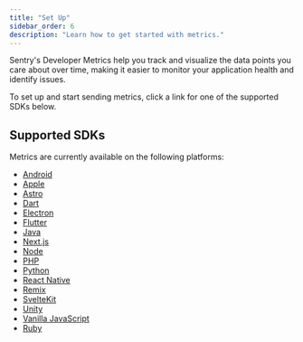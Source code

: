 ```yaml
---
title: "Set Up"
sidebar_order: 6
description: "Learn how to get started with metrics."
---
```


<Include name="metrics-api-change.mdx" />

Sentry's Developer Metrics help you track and visualize the data points you care about over time, making it easier to monitor your application health and identify issues.

To set up and start sending metrics, click a link for one of the supported SDKs below.

## Supported SDKs

Metrics are currently available on the following platforms:

- [Android](/platforms/android/metrics/)
- [Apple](/platforms/apple/metrics/)
- [Astro](/platforms/javascript/guides/astro/metrics/)
- [Dart](/platforms/dart/metrics/)
- [Electron](/platforms/javascript/guides/electron/metrics/)
- [Flutter](/platforms/flutter/metrics/)
- [Java](/platforms/java/metrics/)
- [Next.js](/platforms/javascript/guides/nextjs/metrics/)
- [Node](/platforms/javascript/guides/node/metrics/)
- [PHP](/platforms/php/metrics/)
- [Python](/platforms/python/metrics/)
- [React Native](/platforms/react-native/metrics/)
- [Remix](/platforms/javascript/guides/remix/metrics/)
- [SvelteKit](/platforms/javascript/guides/sveltekit/metrics/)
- [Unity](/platforms/unity/metrics/)
- [Vanilla JavaScript](/platforms/javascript/metrics/)
- [Ruby](/platforms/ruby/metrics/)
